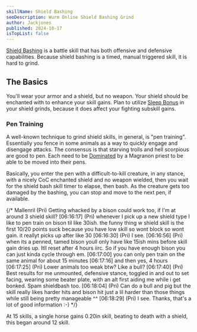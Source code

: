 ```yaml
---
skillName: Shield Bashing
seoDescription: Wurm Online Shield Bashing Grind
author: Jackjones
published: 2024-10-17
isTopList: false
---
```


[Shield Bashing](https://www.wurmpedia.com/index.php/Shield_bashing) is a battle skill that has both offensive and defensive capabilities. Because shield bashing is a timed, manual triggered skill, it is hard to grind.

## The Basics

You'll wear your armor and a shield, but no weapon. Your shield should be enchanted with <Definition text="CoC" title="Circle of Cunning" link="https://www.wurmpedia.com/index.php/Circle_of_cunning" /> to enhance your skill gains. Plan to utilize [Sleep Bonus](https://www.wurmpedia.com/index.php/Sleep_bonus) in your shield grinds, because it does affect your fighting subskill gains.

### Pen Training

A well-known technique to grind shield skills, in general, is "pen training". Essentially you fence in some animals as a way to quickly engage and disengage attacks. The consensus is that starving trolls and hell scorpious are good to pen. Each need to be [Dominated](https://www.wurmpedia.com/index.php/Dominate) by a Magranon priest to be able to be moved into their pens.

Basically, you enter the pen with a difficult-to-kill creature, in any stance, with a nicely CoC enchanted shield and no weapon wielded, then you wait for the shield bash skill timer to elapse, then bash. As the creature gets too damaged by the bashing, you can stop and move to the next pen, if available.




{/* Mallenril (Pri) Getting whacked by a bison could work too, if I'm at around 3 shield skill?
[06:16:17] <Hasimira> (Pri) whenever I pick up a new shield type I like to pen train on bison til like 30ish. the funny thing w shield skill is the first 10/20 points suck because you have low skill so wont block so wont gain. it reallyt picks up after like 30
[06:16:30] <Mallenril> (Pri) I see.
[06:16:56] <Hasimira> (Pri) when its a penned, tamed bison youll only have like 15ish mins before skill gain dries up. Itll reset after 4 hours iirc. So if you have enough bison you can just kinda cycle through em.
[06:17:00] <Toeol> you can only pen train on the same animal for about 15 minutes
[06:17:16] <Toeol> and then yes, 4 hours
[06:17:25] <Mallenril> (Pri) Lower animals too weak btw? Like a bull?
[06:17:40] <Hasimira> (Pri) Best results for me unmounted, defensive stance, toggled in and out to set facing, wearing some beater plate, with an alt first aiding me while i get bonked. Spam shieldbash too.
[06:18:04] <Hasimira> (Pri) Can do a bull and pig but the skill really likes harder hits and bison hit just a lil harder than those things while still being pretty manageable ^^
[06:18:29] <Mallenril> (Pri) I see. Thanks, that's a lot of good information :-) */}


At 15 skills, a single horse gains 0.20in skill, beating to death with a shield, this began around 12 skill.